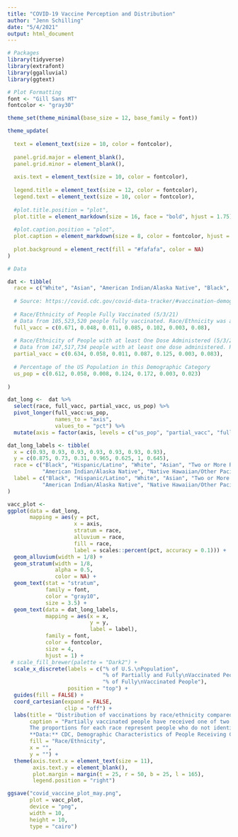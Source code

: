 ```yaml
---
title: "COVID-19 Vaccine Perception and Distribution"
author: "Jenn Schilling"
date: "5/4/2021"
output: html_document
---
```


```r

# Packages
library(tidyverse)
library(extrafont)
library(ggalluvial)
library(ggtext)

# Plot Formatting
font <- "Gill Sans MT"
fontcolor <- "gray30"

theme_set(theme_minimal(base_size = 12, base_family = font))

theme_update(
  
  text = element_text(size = 10, color = fontcolor), 
  
  panel.grid.major = element_blank(),
  panel.grid.minor = element_blank(),
  
  axis.text = element_text(size = 10, color = fontcolor),
  
  legend.title = element_text(size = 12, color = fontcolor),
  legend.text = element_text(size = 10, color = fontcolor),
  
  #plot.title.position = "plot",
  plot.title = element_markdown(size = 16, face = "bold", hjust = 1.75),
  
  #plot.caption.position = "plot",
  plot.caption = element_markdown(size = 8, color = fontcolor, hjust = 1),
  
  plot.background = element_rect(fill = "#fafafa", color = NA)
)

# Data

dat <- tibble(
  race = c("White", "Asian", "American Indian/Alaska Native", "Black", "Hispanic/Latino", "Native Hawaiian/Other Pacific Islander", "Two or More Races"),
  
  # Source: https://covid.cdc.gov/covid-data-tracker/#vaccination-demographic
  
  # Race/Ethnicity of People Fully Vaccinated (5/3/21)
  # Data from 105,523,520 people fully vaccinated. Race/Ethnicity was available for 61,455,857 (58.2%) people fully vaccinated.
  full_vacc = c(0.671, 0.048, 0.011, 0.085, 0.102, 0.003, 0.08),
  
  # Race/Ethnicity of People with at least One Dose Administered (5/3/21)
  # Data from 147,517,734 people with at least one dose administered. Race/Ethnicity was available for 81,723,337 (55.4%) people with at least one dose administered.
  partial_vacc = c(0.634, 0.058, 0.011, 0.087, 0.125, 0.003, 0.083),
  
  # Percentage of the US Population in this Demographic Category
  us_pop = c(0.612, 0.058, 0.008, 0.124, 0.172, 0.003, 0.023)
  
)

```


```r

dat_long <-  dat %>% 
  select(race, full_vacc, partial_vacc, us_pop) %>%
  pivot_longer(full_vacc:us_pop,
               names_to = "axis",
               values_to = "pct") %>%
  mutate(axis = factor(axis, levels = c("us_pop", "partial_vacc", "full_vacc")))

dat_long_labels <- tibble(
  x = c(0.93, 0.93, 0.93, 0.93, 0.93, 0.93, 0.93),
  y = c(0.875, 0.73, 0.31, 0.965, 0.625, 1, 0.645),
  race = c("Black", "Hispanic/Latino", "White", "Asian", "Two or More Races",
           "American Indian/Alaska Native", "Native Hawaiian/Other Pacific Islander"),
  label = c("Black", "Hispanic/Latino", "White", "Asian", "Two or More Races",
           "American Indian/Alaska Native", "Native Hawaiian/Other Pacific Islander")
)

vacc_plot <- 
ggplot(data = dat_long,
       mapping = aes(y = pct,
                     x = axis,
                     stratum = race,
                     alluvium = race,
                     fill = race,
                     label = scales::percent(pct, accuracy = 0.1))) +
  geom_alluvium(width = 1/8) +
  geom_stratum(width = 1/8,
               alpha = 0.5,
               color = NA) +
  geom_text(stat = "stratum",
            family = font,
            color = "gray10",
            size = 3.5) +
  geom_text(data = dat_long_labels,
            mapping = aes(x = x,
                          y = y,
                          label = label),
            family = font,
            color = fontcolor,
            size = 4,
            hjust = 1) +
 # scale_fill_brewer(palette = "Dark2") +
  scale_x_discrete(labels = c("% of U.S.\nPopulation",
                              "% of Partially and Fully\nVaccinated People",
                              "% of Fully\nVaccinated People"),
                   position = "top") +
  guides(fill = FALSE) +
  coord_cartesian(expand = FALSE,
                  clip = "off") +
  labs(title = "Distribution of vaccinations by race/ethnicity compared to the U.S. population<br><br>",
       caption = "Partially vaccinated people have received one of two doses.<br>
       The proportions for each race represent people who do not identify as Hispanic/Latino.<br>
       **Data:** CDC, Demographic Characteristics of People Receiving COVID-19 Vaccinations in the United States, 5/3/2021",
       fill = "Race/Ethnicity",
       x = "",
       y = "") +
  theme(axis.text.x = element_text(size = 11),
        axis.text.y = element_blank(),
        plot.margin = margin(t = 25, r = 50, b = 25, l = 165),
        legend.position = "right")

```


```r

ggsave("covid_vaccine_plot_may.png",
       plot = vacc_plot,
       device = "png",
       width = 10,
       height = 10,
       type = "cairo")

```

